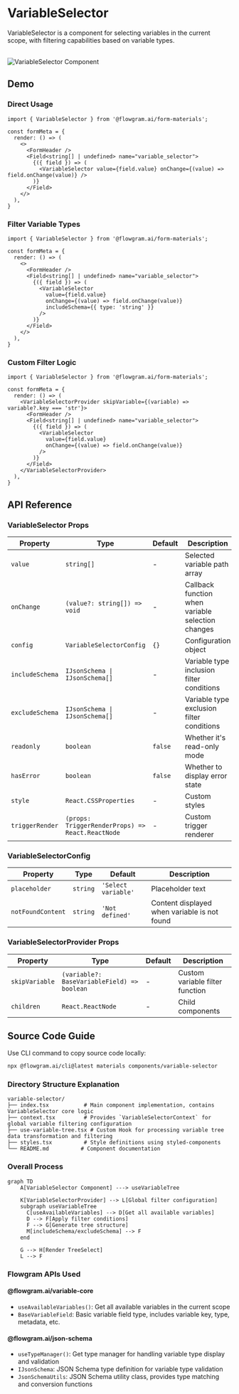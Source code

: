 
# VariableSelector

VariableSelector is a component for selecting variables in the current scope, with filtering capabilities based on variable types.

<br />
<div>
  <img loading="lazy" src="/materials/variable-selector.png" alt="VariableSelector Component" style={{ width: '50%' }} />
</div>

## Demo

### Direct Usage

<BasicStory />

```tsx pure title="form-meta.tsx"
import { VariableSelector } from '@flowgram.ai/form-materials';

const formMeta = {
  render: () => (
    <>
      <FormHeader />
      <Field<string[] | undefined> name="variable_selector">
        {({ field }) => (
          <VariableSelector value={field.value} onChange={(value) => field.onChange(value)} />
        )}
      </Field>
    </>
  ),
}
```

### Filter Variable Types

<FilterSchemaStory />

```tsx pure title="form-meta.tsx"
import { VariableSelector } from '@flowgram.ai/form-materials';

const formMeta = {
  render: () => (
    <>
      <FormHeader />
      <Field<string[] | undefined> name="variable_selector">
        {({ field }) => (
          <VariableSelector
            value={field.value}
            onChange={(value) => field.onChange(value)}
            includeSchema={{ type: 'string' }}
          />
        )}
      </Field>
    </>
  ),
}
```

### Custom Filter Logic

<CustomFilterStory />

```tsx pure title="form-meta.tsx"
import { VariableSelector } from '@flowgram.ai/form-materials';

const formMeta = {
  render: () => (
    <VariableSelectorProvider skipVariable={(variable) => variable?.key === 'str'}>
      <FormHeader />
      <Field<string[] | undefined> name="variable_selector">
        {({ field }) => (
          <VariableSelector
            value={field.value}
            onChange={(value) => field.onChange(value)}
          />
        )}
      </Field>
    </VariableSelectorProvider>
  ),
}
```

## API Reference

### VariableSelector Props

| Property | Type | Default | Description |
|----------|------|---------|-------------|
| `value` | `string[]` | - | Selected variable path array |
| `onChange` | `(value?: string[]) => void` | - | Callback function when variable selection changes |
| `config` | `VariableSelectorConfig` | `{}` | Configuration object |
| `includeSchema` | `IJsonSchema \| IJsonSchema[]` | - | Variable type inclusion filter conditions |
| `excludeSchema` | `IJsonSchema \| IJsonSchema[]` | - | Variable type exclusion filter conditions |
| `readonly` | `boolean` | `false` | Whether it's read-only mode |
| `hasError` | `boolean` | `false` | Whether to display error state |
| `style` | `React.CSSProperties` | - | Custom styles |
| `triggerRender` | `(props: TriggerRenderProps) => React.ReactNode` | - | Custom trigger renderer |

### VariableSelectorConfig

| Property | Type | Default | Description |
|----------|------|---------|-------------|
| `placeholder` | `string` | `'Select variable'` | Placeholder text |
| `notFoundContent` | `string` | `'Not defined'` | Content displayed when variable is not found |

### VariableSelectorProvider Props

| Property | Type | Default | Description |
|----------|------|---------|-------------|
| `skipVariable` | `(variable?: BaseVariableField) => boolean` | - | Custom variable filter function |
| `children` | `React.ReactNode` | - | Child components |

## Source Code Guide

<SourceCode
  href="https://github.com/bytedance/flowgram.ai/tree/main/packages/materials/form-materials/src/components/variable-selector"
/>

Use CLI command to copy source code locally:

```bash
npx @flowgram.ai/cli@latest materials components/variable-selector
```

### Directory Structure Explanation

```
variable-selector/
├── index.tsx           # Main component implementation, contains VariableSelector core logic
├── context.tsx         # Provides `VariableSelectorContext` for global variable filtering configuration
├── use-variable-tree.tsx # Custom Hook for processing variable tree data transformation and filtering
├── styles.tsx          # Style definitions using styled-components
└── README.md          # Component documentation
```

### Overall Process

```mermaid
graph TD
    A[VariableSelector Component] ---> useVariableTree

    K[VariableSelectorProvider] --> L[Global filter configuration]
    subgraph useVariableTree
      C[useAvailableVariables] --> D[Get all available variables]
      D --> F[Apply filter conditions]
      F --> G[Generate tree structure]
      M[includeSchema/excludeSchema] --> F
    end

    G --> H[Render TreeSelect]
    L --> F
```

### Flowgram APIs Used

#### @flowgram.ai/variable-core
- `useAvailableVariables()`: Get all available variables in the current scope
- `BaseVariableField`: Basic variable field type, includes variable key, type, metadata, etc.

#### @flowgram.ai/json-schema
- `useTypeManager()`: Get type manager for handling variable type display and validation
- `IJsonSchema`: JSON Schema type definition for variable type validation
- `JsonSchemaUtils`: JSON Schema utility class, provides type matching and conversion functions
